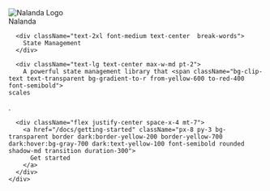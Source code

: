 
<div className="min-h-[80vh] flex flex-col justify-center">
  <div className="mx-auto space-y-8">
    <div className="flex justify-center">
      <Image
        priority={true}
        src="/nalanda.png"
        alt="Nalanda Logo"
        className="border-4 border-orange-300 rounded-full z-10"
        width={170}
        height={170}
      />
    </div>
    <div>
      <div className="text-6xl font-black text-center leading-tight pt-2">
        <span className="font-black inline-block text-transparent bg-clip-text bg-gradient-to-b dark:from-orange-600 dark:to-yellow-200 from-orange-500 to-yellow-500 animate-gradientAnimation">
          Nalanda
        </span>
      </div>


      <div className="text-2xl font-medium text-center  break-words">
        State Management
      </div>

      <div className="text-lg text-center max-w-md pt-2">
        A powerful state management library that <span className="bg-clip-text text-transparent bg-gradient-to-r from-yellow-600 to-red-400 font-semibold">
    scales
  </span>.
      </div>

      <div className="flex justify-center space-x-4 mt-7">
        <a href="/docs/getting-started" className="px-8 py-3 bg-transparent border dark:border-yellow-200 border-yellow-700  dark:hover:bg-gray-700 dark:text-yellow-100 font-semibold rounded shadow-md transition duration-300">
          Get started
        </a>
      </div>
    </div>
  </div>
</div>